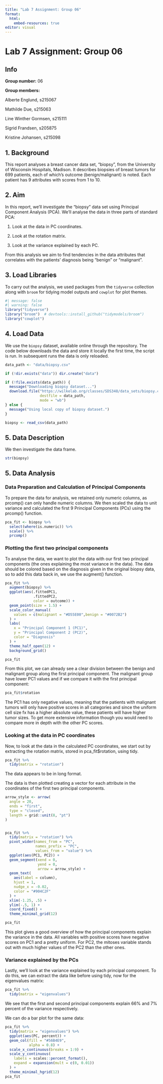 ```yaml
---
title: "Lab 7 Assignment: Group 06"
format:
  html:
    embed-resources: true
editor: visual
---
```


# Lab 7 Assignment: Group 06

## **Info**

**Group number:** 06

**Group members:**

Alberte Englund, s215067

Mathilde Due, s215063

Line Winther Gormsen, s215111

Sigrid Frandsen, s205875

Kristine Johansen, s215098

## 1. Background

This report analyses a breast cancer data set, "biopsy", from the University of Wisconsin Hospitals, Madison. It describes biopsies of breast tumors for 699 patients, each of which's outcome (benign/malignant) is noted. Each patient has 9 attributes with scores from 1 to 10.

## 2. Aim

In this report, we'll investigate the "biopsy" data set using Principal Component Analysis (PCA). We'll analyse the data in three parts of standard PCA:

1.  Look at the data in PC coordinates.

2.  Look at the rotation matrix.

3.  Look at the variance explained by each PC.

From this analysis we aim to find tendencies in the data attributes that correlates with the patients' diagnosis being "benign" or "malignant".

## 3. **Load Libraries**

To carry out the analysis, we used packages from the `tidyverse` collection along with `broom` for tidying model outputs and `cowplot` for plot themes.

```r
#| message: false
#| warning: false
library("tidyverse")
library("broom")  # devtools::install_github("tidymodels/broom")
library("cowplot")
```

## 4. **Load Data**

We use the `biopsy` dataset, available online through the repository. The code below downloads the data and store it locally the first time, the script is run. In subsequent runs the data is only reloaded.

```r
data_path <- "data/biopsy.csv"

if (!dir.exists("data")) dir.create("data")

if (!file.exists(data_path)) {
  message("Downloading biopsy dataset...")
  download.file("https://wilkelab.org/classes/SDS348/data_sets/biopsy.csv", 
                destfile = data_path, 
                mode = "wb")
} else {
  message("Using local copy of biopsy dataset.")
}

biopsy <- read_csv(data_path)
```

## 5. Data Description

We then investigate the data frame.

```r
str(biopsy)
```

## 5. **Data Analysis**

### Data Preparation and Calculation of Principal Components

To prepare the data for analysis, we retained only numeric columns, as prcomp() can only handle numeric columns. We then scaled the data to unit variance and calculated the first 9 Principal Components (PCs) using the prcomp() function.

```r
pca_fit <- biopsy %>% 
  select(where(is.numeric)) %>%
  scale() %>%
  prcomp()
```

### Plotting the first two principal components

To analyse the data, we want to plot the data with our first two principal components (the ones explaining the most variance in the data). The data should be colored based on the diagnosis given in the original biopsy data, so to add this data back in, we use the augment() function.

```r

pca_fit %>%
  augment(biopsy) %>%
  ggplot(aes(.fittedPC1,
             .fittedPC2,
             color = outcome)) + 
  geom_point(size = 1.5) +
  scale_color_manual(
    values = c(malignant = "#D55E00",benign = "#0072B2")
  ) +
  labs(
    x = "Principal Component 1 (PC1)",
    y = "Principal Component 2 (PC2)",
    color = "Diagnosis"
  ) +
  theme_half_open(12) +
  background_grid()

pca_fit
```

From this plot, we can already see a clear division between the benign and malignant group along the first principal component. The malignant group have lower PC1 values and if we compare it with the first principal component:

```r
pca_fit$rotation
```

The PC1 has only negative values, meaning that the patients with malignant tumors will only have positive scores in all categories and since the uniform cell size fx has a higher absolute value, these patients will have higher tumor sizes. To get more extensive information though you would need to compare more in depth with the other PC scores.

### Looking at the data in PC coordinates

Now, to look at the data in the calculated PC coordinates, we start out by extracting the rotation matrix, stored in pca_fit\$rotation, using tidy.

```r
pca_fit %>%
  tidy(matrix = "rotation")
```

The data appears to be in long format.

The data is then plotted creating a vector for each attribute in the coordinates of the first two principal components.

```r

arrow_style <- arrow(
  angle = 20,
  ends = "first",
  type = "closed",
  length = grid::unit(8, "pt")
)


pca_fit %>%
  tidy(matrix = "rotation") %>%
  pivot_wider(names_from = "PC",
              names_prefix = "PC",
              values_from = "value") %>%
  ggplot(aes(PC1, PC2)) +
  geom_segment(xend = 0,
               yend = 0,
               arrow = arrow_style) +
  geom_text(
    aes(label = column),
    hjust = 1,
    nudge_x = -0.02, 
    color = "#904C2F"
  ) +
  xlim(-1.25, .5) +
  ylim(-.5, 1) +
  coord_fixed() +
  theme_minimal_grid(12)

pca_fit
```

This plot gives a good overview of how the principal components explain the variance in the data. All variables with positive scores have negative scores on PC1 and a pretty uniform. For PC2, the mitoses variable stands out with much higher values of the PC2 than the other ones.

### Variance explained by the PCs

Lastly, we'll look at the variance explained by each principal component. To do this, we can extract the data like before using tidy, now for the eigenvalues matrix:

```r
pca_fit %>%
  tidy(matrix = "eigenvalues")
```

We see that the first and second principal components explain 66% and 7% percent of the variance respectively.

We can do a bar plot for the same data:

```r
pca_fit %>%
  tidy(matrix = "eigenvalues") %>%
  ggplot(aes(PC, percent)) +
  geom_col(fill = "#56B4E9",
           alpha = 0.8) +
  scale_x_continuous(breaks = 1:9) +
  scale_y_continuous(
    labels = scales::percent_format(),
    expand = expansion(mult = c(0, 0.01))
  ) +
  theme_minimal_hgrid(12)
pca_fit
```
